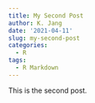```yaml
---
title: My Second Post
author: K. Jang
date: '2021-04-11'
slug: my-second-post
categories:
  - R
tags:
  - R Markdown
---
```


This is the second post.